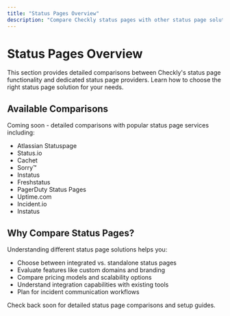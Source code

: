 ```yaml
---
title: "Status Pages Overview"
description: "Compare Checkly status pages with other status page solutions"
---
```


# Status Pages Overview

This section provides detailed comparisons between Checkly's status page functionality and dedicated status page providers. Learn how to choose the right status page solution for your needs.

## Available Comparisons

Coming soon - detailed comparisons with popular status page services including:

- Atlassian Statuspage
- Status.io
- Cachet
- Sorry™
- Instatus
- Freshstatus
- PagerDuty Status Pages
- Uptime.com
- Incident.io
- Instatus

## Why Compare Status Pages?

Understanding different status page solutions helps you:

- Choose between integrated vs. standalone status pages
- Evaluate features like custom domains and branding
- Compare pricing models and scalability options
- Understand integration capabilities with existing tools
- Plan for incident communication workflows

Check back soon for detailed status page comparisons and setup guides.
